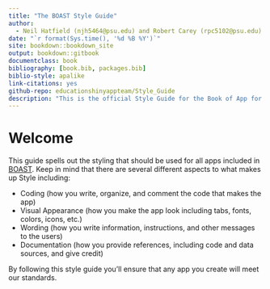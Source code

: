 ```yaml
--- 
title: "The BOAST Style Guide"
author: 
  - Neil Hatfield (njh5464@psu.edu) and Robert Carey (rpc5102@psu.edu)
date: "`r format(Sys.time(), '%d %B %Y')`"
site: bookdown::bookdown_site
output: bookdown::gitbook
documentclass: book
bibliography: [book.bib, packages.bib]
biblio-style: apalike
link-citations: yes
github-repo: educationshinyappteam/Style_Guide
description: "This is the official Style Guide for the Book of App for Statistics Teaching (BOAST)."
---
```


# Welcome

This guide spells out the styling that should be used for all apps included in [BOAST](https://github.com/EducationShinyAppTeam/BOAST). Keep in mind that there are several different aspects to what makes up Style including:

  - Coding (how you write, organize, and comment the code that makes the app)
  - Visual Appearance (how you make the app look including tabs, fonts, colors, icons, etc.)
  - Wording (how you write information, instructions, and other messages to the users)
  - Documentation (how you provide references, including code and data sources, and give credit)

By following this style guide you’ll ensure that any app you create will
meet our standards.
